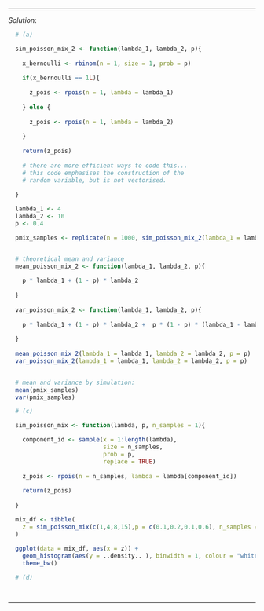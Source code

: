 
***
*Solution*: 

```r
  
  # (a)

  sim_poisson_mix_2 <- function(lambda_1, lambda_2, p){
    
    x_bernoulli <- rbinom(n = 1, size = 1, prob = p)
    
    if(x_bernoulli == 1L){
      
      z_pois <- rpois(n = 1, lambda = lambda_1)
    
    } else {
      
      z_pois <- rpois(n = 1, lambda = lambda_2)
      
    }
    
    return(z_pois)
    
    # there are more efficient ways to code this...
    # this code emphasises the construction of the
    # random variable, but is not vectorised.
    
  }

  lambda_1 <- 4
  lambda_2 <- 10
  p <- 0.4

  pmix_samples <- replicate(n = 1000, sim_poisson_mix_2(lambda_1 = lambda_1, lambda_2 = lambda_2, p = p))


  # theoretical mean and variance
  mean_poisson_mix_2 <- function(lambda_1, lambda_2, p){
    
    p * lambda_1 + (1 - p) * lambda_2
    
  }
  
  var_poisson_mix_2 <- function(lambda_1, lambda_2, p){
    
    p * lambda_1 + (1 - p) * lambda_2 +  p * (1 - p) * (lambda_1 - lambda_2)^2
    
  }
  
  mean_poisson_mix_2(lambda_1 = lambda_1, lambda_2 = lambda_2, p = p)
  var_poisson_mix_2(lambda_1 = lambda_1, lambda_2 = lambda_2, p = p)

  
  # mean and variance by simulation:
  mean(pmix_samples)
  var(pmix_samples)

```

```r
  
  # (c)

  sim_poisson_mix <- function(lambda, p, n_samples = 1){

    component_id <- sample(x = 1:length(lambda), 
                           size = n_samples, 
                           prob = p,
                           replace = TRUE)
    
    z_pois <- rpois(n = n_samples, lambda = lambda[component_id])
    
    return(z_pois)
    
  }

  mix_df <- tibble(
    z = sim_poisson_mix(c(1,4,8,15),p = c(0.1,0.2,0.1,0.6), n_samples = 1000)
  )
  
  ggplot(data = mix_df, aes(x = z)) +
    geom_histogram(aes(y = ..density.. ), binwidth = 1, colour = "white") +
    theme_bw()

```

```r
  
  # (d)

  

```

***